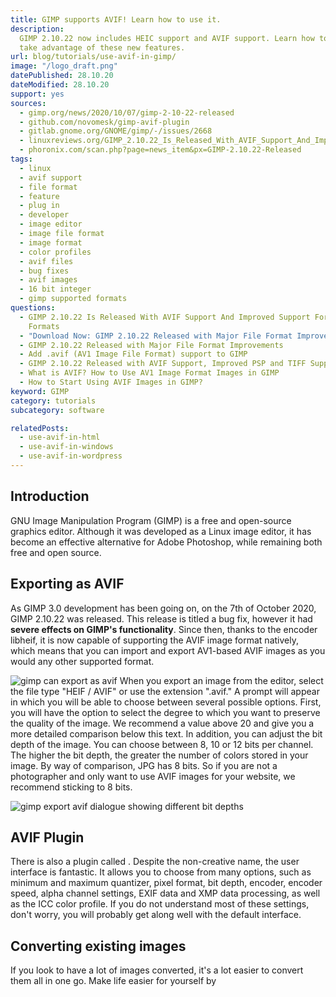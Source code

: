 ```yaml
---
title: GIMP supports AVIF! Learn how to use it.
description:
  GIMP 2.10.22 now includes HEIC support and AVIF support. Learn how to
  take advantage of these new features.
url: blog/tutorials/use-avif-in-gimp/
image: "/logo_draft.png"
datePublished: 28.10.20
dateModified: 28.10.20
support: yes
sources:
  - gimp.org/news/2020/10/07/gimp-2-10-22-released
  - github.com/novomesk/gimp-avif-plugin
  - gitlab.gnome.org/GNOME/gimp/-/issues/2668
  - linuxreviews.org/GIMP_2.10.22_Is_Released_With_AVIF_Support_And_Improved_Support_For_Many_Other_File_Formats
  - phoronix.com/scan.php?page=news_item&px=GIMP-2.10.22-Released
tags:
  - linux
  - avif support
  - file format
  - feature
  - plug in
  - developer
  - image editor
  - image file format
  - image format
  - color profiles
  - avif files
  - bug fixes
  - avif images
  - 16 bit integer
  - gimp supported formats
questions:
  - GIMP 2.10.22 Is Released With AVIF Support And Improved Support For Many Other File
    Formats
  - "Download Now: GIMP 2.10.22 Released with Major File Format Improvements"
  - GIMP 2.10.22 Released with Major File Format Improvements
  - Add .avif (AV1 Image File Format) support to GIMP
  - GIMP 2.10.22 Released with AVIF Support, Improved PSP and TIFF Support
  - What is AVIF? How to Use AV1 Image Format Images in GIMP
  - How to Start Using AVIF Images in GIMP?
keyword: GIMP
category: tutorials
subcategory: software

relatedPosts:
  - use-avif-in-html
  - use-avif-in-windows
  - use-avif-in-wordpress
---
```


## Introduction

GNU Image Manipulation Program (GIMP) is a free and open-source graphics editor. Although it was developed as a Linux image editor, it has become an effective alternative for Adobe Photoshop, while remaining both free and open source.

## Exporting as AVIF

As GIMP 3.0 development has been going on, on the 7th of October 2020, GIMP 2.10.22 was released. This release is titled a bug fix, however it had **severe effects on GIMP's functionality**. Since then, thanks to the encoder libheif, it is now capable of supporting the AVIF image format natively, which means that you can import and export AV1-based AVIF images as you would any other supported format.

<Image url="gimp" alt="gimp can export as avif" />
When you export an image from the editor, select the file type "HEIF / AVIF" or use
the extension ".avif." A prompt will appear in which you will be able to choose between
several possible options. First, you will have the option to select the degree to
which you want to preserve the quality of the image. We recommend a value above 20
and give you a more detailed comparison below this text. In addition, you can adjust
the bit depth of the image. You can choose between 8, 10 or 12 bits per channel.
The higher the bit depth, the greater the number of colors stored in your image.
By way of comparison, JPG has 8 bits. So if you are not a photographer and only want
to use AVIF images for your website, we recommend sticking to 8 bits.

<Image
  url="gimp-bitdepth"
  alt="gimp export avif dialogue showing different bit depths"
/>

## AVIF Plugin

There is also a plugin called <Link text="gimp-avif-plugin by novemesk" link="github.com/novomesk/gimp-avif-plugin" ext /> . Despite the non-creative name, the user interface is fantastic. It allows you to choose from many options, such as minimum and maximum quantizer, pixel format, bit depth, encoder, encoder speed, alpha channel settings, EXIF data and XMP data processing, as well as the ICC color profile. If you do not understand most of these settings, don't worry, you will probably get along well with the default interface.

## Converting existing images

If you look to have a lot of images converted, it's a lot easier to convert them all in one go. Make life easier for yourself by <Link text="using our AVIF converter, which is free." link="/" />
